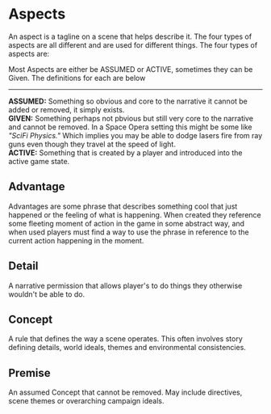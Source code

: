 
# Aspects

An aspect is a tagline on a scene that helps describe it. The four types of aspects are all different and are used for different things. The four types of aspects are:

<Callout emoji="❔" color="blue.700" heading="Active, Assumed and Given">
    Most Aspects are either be ASSUMED or ACTIVE, sometimes they can be Given.
    The definitions for each are below
    <hr />
    <strong>ASSUMED:</strong> Something so obvious and core to the narrative it
    cannot be added or removed, it simply exists. <br />
    <strong>GIVEN:</strong> Something perhaps not pbvious but still very core to
    the narrative and cannot be removed. In a Space Opera setting this might be some
    like <em>"SciFi Physics."</em> Which implies you may be able to dodge lasers
    fire from ray guns even though they travel at the speed of light. <br />
    <strong>ACTIVE:</strong> Something that is created by a player and
    introduced into the active game state. <br />
</Callout>

## Advantage

Advantages are some phrase that describes something cool that just happened or the feeling of what is happening. When created they reference some fleeting moment of action in the game in some abstract way, and when used players must find a way to use the phrase in reference to the current action happening in the moment.

## Detail

A narrative permission that allows player's to do things they otherwise wouldn't be able to do.

## Concept

A rule that defines the way a scene operates. This often involves story defining details, world ideals, themes and environmental consistencies.

## Premise

An assumed Concept that cannot be removed. May include directives, scene themes or overarching campaign ideals.
